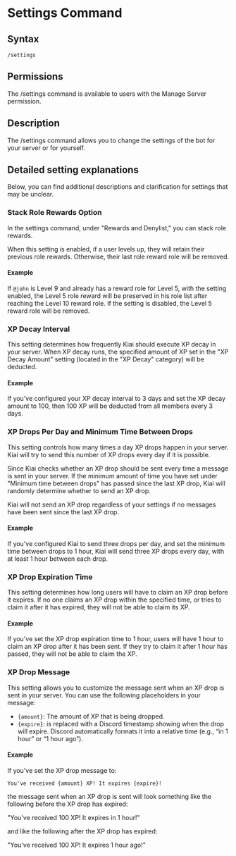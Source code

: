# Settings Command

## Syntax

```
/settings
```

## Permissions

The /settings command is available to users with the Manage Server permission.

## Description

The /settings command allows you to change the settings of the bot for your server or for yourself.

## Detailed setting explanations

Below, you can find additional descriptions and clarification for settings that may be unclear.

### Stack Role Rewards Option

In the settings command, under "Rewards and Denylist," you can stack role rewards.

When this setting is enabled, if a user levels up, they will retain their previous role rewards. Otherwise, their last role reward role will be removed.

#### Example

If `@john` is Level 9 and already has a reward role for Level 5, with the setting enabled, the Level 5 role reward will be preserved in his role list after reaching the Level 10 reward role. If the setting is disabled, the Level 5 reward role will be removed.

### XP Decay Interval

This setting determines how frequently Kiai should execute XP decay in your server. When XP decay runs, the specified amount of XP set in the "XP Decay Amount" setting (located in the "XP Decay" category) will be deducted.

#### Example

If you've configured your XP decay interval to 3 days and set the XP decay amount to 100, then 100 XP will be deducted from all members every 3 days.

### XP Drops Per Day and Minimum Time Between Drops

This setting controls how many times a day XP drops happen in your server. Kiai will try to send this number of XP drops every day if it is possible.

Since Kiai checks whether an XP drop should be sent every time a message is sent in your server. If the minimum amount of time you have set under "Minimum time between drops" has passed since the last XP drop, Kiai will randomly determine whether to send an XP drop.

Kiai will not send an XP drop regardless of your settings if no messages have been sent since the last XP drop.

#### Example

If you've configured Kiai to send three drops per day, and set the minimum time between drops to 1 hour, Kiai will send three XP drops every day, with at least 1 hour between each drop.

### XP Drop Expiration Time

This setting determines how long users will have to claim an XP drop before it expires. If no one claims an XP drop within the specified time, or tries to claim it after it has expired, they will not be able to claim its XP.

#### Example

If you've set the XP drop expiration time to 1 hour, users will have 1 hour to claim an XP drop after it has been sent. If they try to claim it after 1 hour has passed, they will not be able to claim the XP.

### XP Drop Message

This setting allows you to customize the message sent when an XP drop is sent in your server. You can use the following placeholders in your message:
- `{amount}`: The amount of XP that is being dropped.
- `{expire}`: is replaced with a Discord timestamp showing when the drop will expire. Discord automatically formats it into a relative time (e.g., “in 1 hour” or “1 hour ago”).

#### Example

If you've set the XP drop message to:

`You've received {amount} XP! It expires {expire}!`

the message sent when an XP drop is sent will look something like the following before the XP drop has expired:

"You've received 100 XP! It expires in 1 hour!"

and like the following after the XP drop has expired:

"You've received 100 XP! It expires 1 hour ago!"
